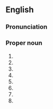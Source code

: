==English==
{{wikipedia}}

===Pronunciation===
{{rfp|en|Some of these have different pronunciations, and none are like the French ''Montpellier''}}

===Proper noun===
{{en-proper noun}}

# {{place|en|capital city|s/Vermont|and the county seat|of|county/Washington County}}
# {{place|en|area|of|city/Brighton|c/England}}
# {{place|en|city|s/Idaho}}
# {{place|en|city|s/Indiana}}
# {{place|en|city|s/North Dakota}}
# {{place|en|village|s/Louisiana}}
# {{place|en|village|s/Ohio}}
# {{place|en|village|county/County [[Limerick]]|c/Ireland}}